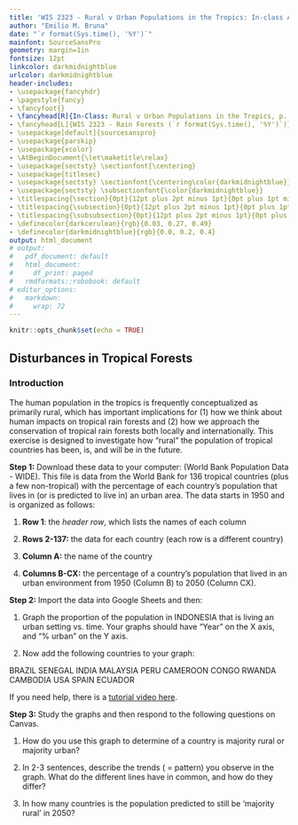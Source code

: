 ```yaml
---
title: 'WIS 2323 - Rural v Urban Populations in the Tropics: In-class Activity'
author: "Emilio M. Bruna"
date: "`r format(Sys.time(), '%Y')`"
mainfont: SourceSansPro
geometry: margin=1in
fontsize: 12pt
linkcolor: darkmidnightblue
urlcolor: darkmidnightblue
header-includes:
- \usepackage{fancyhdr}
- \pagestyle{fancy}
- \fancyfoot{}
- \fancyhead[R]{In-Class: Rural v Urban Populations in the Tropics, p. \thepage}
- \fancyhead[L]{WIS 2323 - Rain Forests (`r format(Sys.time(), '%Y')`)}
- \usepackage[default]{sourcesanspro}
- \usepackage{parskip}
- \usepackage{xcolor}
- \AtBeginDocument{\let\maketitle\relax}
- \usepackage{sectsty} \sectionfont{\centering}
- \usepackage{titlesec}
- \usepackage{sectsty} \sectionfont{\centering\color{darkmidnightblue}}
- \usepackage{sectsty} \subsectionfont{\color{darkmidnightblue}}
- \titlespacing{\section}{0pt}{12pt plus 2pt minus 1pt}{0pt plus 1pt minus 1pt}
- \titlespacing{\subsection}{0pt}{12pt plus 2pt minus 1pt}{0pt plus 1pt minus 1pt}
- \titlespacing{\subsubsection}{0pt}{12pt plus 2pt minus 1pt}{0pt plus 1pt minus 1pt}
- \definecolor{darkcerulean}{rgb}{0.03, 0.27, 0.49}
- \definecolor{darkmidnightblue}{rgb}{0.0, 0.2, 0.4}
output: html_document
# output:
#   pdf_document: default
#   html_document:
#     df_print: paged
#   rmdformats::robobook: default
# editor_options: 
#   markdown: 
#     wrap: 72
---
```


```r
knitr::opts_chunk$set(echo = TRUE)
```

## Disturbances in Tropical Forests
\vspace{0.3cm}

### Introduction

The human population in the tropics is frequently conceptualized as primarily rural, which has important implications for (1) how we think about human impacts on tropical rain forests and (2) how we approach the conservation of tropical rain forests both locally and internationally. This exercise is designed to investigate how "rural" the population of tropical countries has been, is, and will be in the future.

**Step 1:** Download these data to your computer: (World Bank Population Data - WIDE). This file is data from the World Bank for 136 tropical countries (plus a few non-tropical) with the percentage of each country's population that lives in (or is predicted to live in) an urban area. The data starts in 1950 and is organized as follows:

1) **Row 1**: the *header row*, which lists the names of each column 

2) **Rows 2-137:** the data for each country (each row is a different country)  

3) **Column A:** the name of the country

4) **Columns B-CX:** the percentage of a country's population that lived in an urban environment from 1950 (Column B) to 2050 (Column CX).

**Step 2:** Import the data into Google Sheets and then:

1) Graph the proportion of the population in INDONESIA that is living an urban setting vs. time. Your graphs should have "Year" on the X axis, and "% urban" on the Y axis. 

2) Now add the following countries to your graph: 

BRAZIL
SENEGAL
INDIA
MALAYSIA
PERU
CAMEROON
CONGO
RWANDA
CAMBODIA
USA
SPAIN
ECUADOR

If you need help, there is a [tutorial video here](https://youtu.be/7lgdlFHUqW4).

**Step 3: ** Study the graphs and then respond to the following questions on Canvas. 

1) How do you use this graph to determine of a country is majority rural or majority urban?

2) In 2-3 sentences, describe the trends ( = pattern) you observe in the graph. What do the different lines have in common, and how do they differ? 

3) In how many countries is the population predicted to still be 'majority rural' in 2050? 



